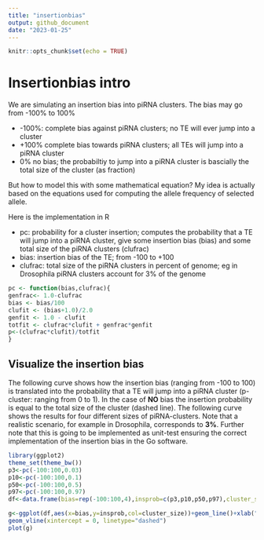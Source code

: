 ```yaml
---
title: "insertionbias"
output: github_document
date: "2023-01-25"
---
```


```r
knitr::opts_chunk$set(echo = TRUE)
```

# Insertionbias intro

We are simulating an insertion bias into piRNA clusters. The bias may go from -100% to 100%

 * -100%: complete bias against piRNA clusters; no TE will ever jump into a cluster
 * +100% complete bias towards piRNA clusters; all TEs will jump into a piRNA cluster
 * 0% no bias; the probabiltiy to jump into a piRNA cluster is bascially the total size of the cluster (as fraction)
 
 But how to model this with some mathematical equation? My idea is actually based on the equations used for computing the allele frequency of selected allele.
 
 Here is the implementation in R
 
  * pc: probability for a cluster insertion; computes the probability that a TE will jump into a piRNA cluster, give some insertion bias (bias) and some total size of the piRNA clusters (clufrac)
  * bias: insertion bias of the TE; from -100 to +100
  * clufrac: total size of the piRNA clusters in percent of genome; eg in Drosophila piRNA clusters account for 3% of the genome
 
 ```r
pc <- function(bias,clufrac){
genfrac<- 1.0-clufrac
bias <- bias/100
clufit <- (bias+1.0)/2.0
genfit <- 1.0 - clufit
totfit <- clufrac*clufit + genfrac*genfit
p<-(clufrac*clufit)/totfit
}
```

## Visualize the insertion bias

The following curve shows how the insertion bias (ranging from -100 to 100) is translated into the probability that a TE will jump into a piRNA cluster (p-cluster: ranging from 0 to 1). In the case of **NO** bias the insertion probability is equal to the total size of the cluster (dashed line). The following curve shows the results for four different sizes of piRNA-clusters. Note that a realistic scenario, for example in Drosophila, corresponds to **3%**. Further note that this is going to be implemented as unit-test ensuring the correct implementation of the insertion bias in the Go software.

 ```r
library(ggplot2)
theme_set(theme_bw())
p3<-pc(-100:100,0.03)
p10<-pc(-100:100,0.1)
p50<-pc(-100:100,0.5)
p97<-pc(-100:100,0.97)
df<-data.frame(bias=rep(-100:100,4),insprob=c(p3,p10,p50,p97),cluster_size=c(rep("3%",201),rep("10%",201),rep("50%",201),rep("97%",201)))
 
g<-ggplot(df,aes(x=bias,y=insprob,col=cluster_size))+geom_line()+xlab("insertion bias")+ylab("p-cluster")+
geom_vline(xintercept = 0, linetype="dashed")
plot(g)
```

 

